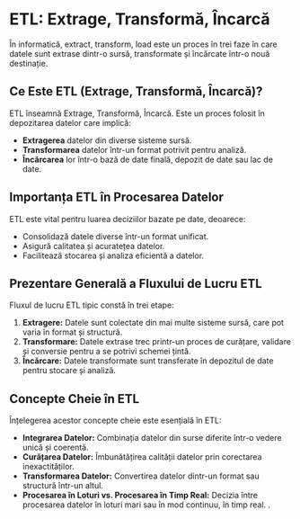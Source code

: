 # ETL: Extrage, Transformă, Încarcă

În informatică, extract, transform, load este un proces în trei faze în care datele sunt extrase dintr-o sursă, transformate și încărcate într-o nouă destinație.

## Ce Este ETL (Extrage, Transformă, Încarcă)?

ETL înseamnă Extrage, Transformă, Încarcă. Este un proces folosit în depozitarea datelor care implică:

- **Extragerea** datelor din diverse sisteme sursă.
- **Transformarea** datelor într-un format potrivit pentru analiză.
- **Încărcarea** lor într-o bază de date finală, depozit de date sau lac de date.

## Importanța ETL în Procesarea Datelor

ETL este vital pentru luarea deciziilor bazate pe date, deoarece:

- Consolidază datele diverse într-un format unificat.
- Asigură calitatea și acuratețea datelor.
- Facilitează stocarea și analiza eficientă a datelor.

## Prezentare Generală a Fluxului de Lucru ETL

Fluxul de lucru ETL tipic constă în trei etape:

1. **Extragere:** Datele sunt colectate din mai multe sisteme sursă, care pot varia în format și structură.
2. **Transformare:** Datele extrase trec printr-un proces de curățare, validare și conversie pentru a se potrivi schemei țintă.
3. **Încărcare:** Datele transformate sunt transferate în depozitul de date pentru stocare și analiză.

## Concepte Cheie în ETL

Înțelegerea acestor concepte cheie este esențială în ETL:

- **Integrarea Datelor:** Combinația datelor din surse diferite într-o vedere unică și coerentă.
- **Curățarea Datelor:** Îmbunătățirea calității datelor prin corectarea inexactităților.
- **Transformarea Datelor:** Convertirea datelor dintr-un format sau structură într-un altul.
- **Procesarea în Loturi vs. Procesarea în Timp Real:** Decizia între procesarea datelor în loturi mari sau în mod continuu, în timp real.
.